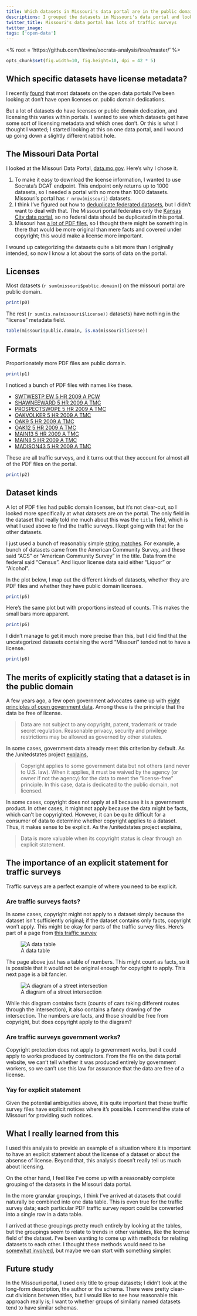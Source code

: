 ```yaml
---
title: Which datasets in Missouri's data portal are in the public domain?
descriptions: I grouped the datasets in Missouri's data portal and looked at licensing by dataset group.
twitter_title: Missouri's data portal has lots of traffic surveys
twitter_image:
tags: ['open-data']
---
```

<% root = 'https://github.com/tlevine/socrata-analysis/tree/master/' %>
```r
opts_chunk$set(fig.width=10, fig.height=10, dpi = 42 * 5)
```

## Which specific datasets have license metadata?
I recently [found](/!/open-data-licensing) that most datasets on the
open data portals I've been looking at don't have open licenses or.
public domain dedications.

But a lot of datasets do have licenses or public domain dedication, and
licensing this varies within portals. I wanted to see which datasets get
have some sort of licensing metadata and which ones
don't.
Or this is what I thought I wanted;
I started looking at this on one data portal, and I
wound up going down a slightly different rabbit hole.

## The Missouri Data Portal
I looked at the Missouri Data Portal,
[data.mo.gov](https://data.mo.gov). Here's why I chose it.

1. To make it easy to download the license information, I wanted to use
    Socrata's DCAT endpoint. This endpoint only returns up to 1000
    datasets, so I needed a portal with no more than 1000 datasets.
    Missouri's portal has `r nrow(missouri)` datasets.
2. I think I've figured out how to
    [deduplicate federated datasets](/!/socrata-deduplicate),
    but I didn't want to deal with that.
    The Missouri portal federates only the
    [Kansas City data portal](https://data.kcmo.org),
    so no federal data should be duplicated in this portal.
3. Missouri has [a lot of PDF files](/!/socrata-formats),
    so I thought there might be something in there that would be more
    original than mere facts and covered under copyright; this would
    make a license more important.

I wound up categorizing the datasets quite a bit more than I originally
intended, so now I know a lot about the sorts of data on the portal.

## Licenses
Most datasets (`r sum(missouri$public.domain)`) on the missouri portal are public domain.

```r
print(p0)
```

The rest (`r sum(is.na(missouri$license))` datasets) have nothing in the "license" metadata field.

```r
table(missouri$public.domain, is.na(missouri$license))
```

## Formats
Proportionately more PDF files are public domain.

```r
print(p1)
```

I noticed a bunch of PDF files with names like these.

* [  SWTWESTP EW 5 HR 2009 A PCW](https://data.mo.gov/d/nfur-xwk2)
* [  SHAWNEEWARD 5 HR 2009 A TMC](https://data.mo.gov/d/5zv3-u47y)
* [PROSPECTSWOPE 5 HR 2009 A TMC](https://data.mo.gov/d/i2ip-cykb)
* [    OAKVOLKER 5 HR 2009 A TMC](https://data.mo.gov/d/6gz3-267n)
* [         OAK9 5 HR 2009 A TMC](https://data.mo.gov/d/yjr5-e96s)
* [        OAK12 5 HR 2009 A TMC](https://data.mo.gov/d/sqpd-738e)
* [       MAIN13 5 HR 2009 A TMC](https://data.mo.gov/d/9ddu-xy68)
* [        MAIN8 5 HR 2009 A TMC](https://data.mo.gov/d/eyii-3nuq)
* [    MADISON43 5 HR 2009 A TMC](https://data.mo.gov/d/n2kq-rg69)

These are all traffic surveys, and it turns out that they account for
almost all of the PDF files on the portal.

```r
print(p2)
```

## Dataset kinds
A lot of PDF files had public domain licenses, but it's not clear-cut,
so I looked more specifically at what datasets are on the portal. The only
field in the dataset that really told me much about this was the
`title` field, which is what I used above to find the traffic surveys.
I kept going with that for the other datasets.

I just used a bunch of reasonably simple
[string matches](https://github.com/tlevine/socrata-catalog/blob/master/src/missouri.license.r).
For example, a bunch of datasets came from the American Community Survey,
and these said "ACS" or "American Community Survey" in the title.
Data from the federal said "Census". And liquor license data said either
"Liquor" or "Alcohol".

In the plot below, I map out the different kinds of datasets, whether
they are PDF files and whether they have public domain licenses.

```r
print(p5)
```

Here's the same plot but with proportions instead of counts. This makes
the small bars more apparent.

```r
print(p6)
```

I didn't manage to get it much more precise than this, but I did find that
the uncategorized datasets containing the word "Missouri" tended not to
have a license.

```r
print(p8)
```
## The merits of explicitly stating that a dataset is in the public domain
A few years ago, a few open government advocates came up with
[eight principles of open government data](http://www.opengovdata.org/home/8principles).
Among these is the principle that the data be free of license.

> Data are not subject to any copyright, patent, trademark or trade secret regulation. Reasonable privacy, security and privilege restrictions may be allowed as governed by other statutes.

In some cases, government data already meet this criterion by default.
As the /unitedstates project [explains](http://theunitedstates.io/licensing/),

> Copyright applies to some government data but not others (and never to U.S. law). When it applies, it must be waived by the agency (or owner if not the agency) for the data to meet the "license-free" principle. In this case, data is dedicated to the public domain, not licensed.

In some cases, copyright does not apply at all because it is a government
product. In other cases, it might not apply because the data might be
facts, which can't be copyrighted. However, it can be quite difficult for
a consumer of data to determine whether copyright applies to a dataset.
Thus, it makes sense to be explicit. As the /unitedstates project explains,

> Data is more valuable when its copyright status is clear through an explicit statement.

## The importance of an explicit statement for traffic surveys
Traffic surveys are a perfect example of where you need to be explicit.

### Are traffic surveys facts?
In some cases, copyright might not apply to a dataset simply because the
dataset isn't sufficiently original; if the dataset contains only facts,
copyright won't apply. This might be okay for parts of the traffic survey
files. Here's part of a page from
[this traffic survey](https://data.mo.gov/Traffic/OAKVOLKER-5-HR-2009-A-TMC/6gz3-267n?)

![A data table](OAKVOLKER-5-HR-2009-A-TMC-table.png)

The page above just has a table of numbers. This might count as facts, so
it is possible that it would not be original enough for copyright to apply.
This next page is a bit fancier.

![A diagram of a street intersection](OAKVOLKER-5-HR-2009-A-TMC-diagram.png)

While this diagram contains facts (counts of cars taking different routes
through the intersection), it also contains a fancy drawing of the intersection.
The numbers are facts, and those should be free from copyright, but does
copyright apply to the diagram?

### Are traffic surveys government works?
Copyright protection does not apply to government works, but it could apply
to works produced by contractors. From the file on the data portal website,
we can't tell whether it was produced entirely by government workers, so
we can't use this law for assurance that the data are free of a license.

### Yay for explicit statement
Given the potential ambiguities above, it is quite important that these traffic
survey files have explicit notices where it's possible. I commend the state of
Missouri for providing such notices.

## What I really learned from this
I used this analysis to provide an example of a situation where it is
important to have an explicit statement about the license of a dataset
or about the absense of license. Beyond that, this analysis doesn't
really tell us much about licensing.

On the other hand, I feel like I've come up with a reasonably complete
grouping of the datasets in the Missouri data portal.

In the more granular groupings, I think
I've arrived at datasets that could naturally be combined into one data
table. This is even true for the traffic survey data; each particular PDF
traffic survey report could be converted into a single row in a data table.

I arrived at these groupings pretty much entirely by looking at the tables,
but the groupings seem to relate to trends in other variables, like the
license field of the dataset. I've been wanting to come up with methods for
relating datasets to each other. I thought these methods would need to be
[somewhat involved](/!/open-data-plans#better-search-and-linked-data), but
maybe we can start with something simpler.

## Future study
In the Missouri portal, I used only title to group datasets; I didn't
look at the long-form description, the author or the schema. There were
pretty clear-cut divisions between titles, but I would like to see how
reasonable this approach really is; I want to whether groups of similarly
named datasets tend to have similar schemas.
